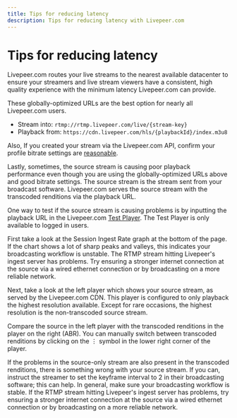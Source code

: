 ```yaml
---
title: Tips for reducing latency
description: Tips for reducing latency with Livepeer.com
---
```


# Tips for reducing latency

Livepeer.com routes your live streams to the nearest available datacenter to
ensure your streamers and live stream viewers have a consistent, high quality
experience with the minimum latency Livepeer.com can provide.

These globally-optimized URLs are the best option for nearly all Livepeer.com
users.

- Stream into: `rtmp://rtmp.livepeer.com/live/{stream-key}`
- Playback from: `https://cdn.livepeer.com/hls/{playbackId}/index.m3u8`

Also, If you created your stream via the Livepeer.com API, confirm your profile
bitrate settings are
[reasonable](https://developer.apple.com/documentation/http_live_streaming/hls_authoring_specification_for_apple_devices).

Lastly, sometimes, the source stream is causing poor playback performance even
though you are using the globally-optimized URLs above and good bitrate
settings. The source stream is the stream sent from your broadcast software.
Livepeer.com serves the source stream with the transcoded renditions via the
playback URL.

One way to test if the source stream is causing problems is by inputting the
playback URL in the Livepeer.com [Test Player](/app/test-player). The Test
Player is only available to logged in users.

First take a look at the Session Ingest Rate graph at the bottom of the page. If
the chart shows a lot of sharp peaks and valleys, this indicates your
broadcasting workflow is unstable. The RTMP stream hitting Livepeer's ingest
server has problems. Try ensuring a stronger internet connection at the source
via a wired ethernet connection or by broadcasting on a more reliable network.

Next, take a look at the left player which shows your source stream, as served
by the Livepeer.com CDN. This player is configured to only playback the highest
resolution available. Except for rare occasions, the highest resolution is the
non-transcoded source stream.

Compare the source in the left player with the transcoded renditions in the
player on the right (ABR). You can manually switch between transcoded renditions
by clicking on the ⋮ symbol in the lower right corner of the player.

If the problems in the source-only stream are also present in the transcoded
renditions, there is something wrong with your source stream. If you can,
instruct the streamer to set the keyframe interval to 2 in their broadcasting
software; this can help. In general, make sure your broadcasting workflow is
stable. If the RTMP stream hitting Livepeer's ingest server has problems, try
ensuring a stronger internet connection at the source via a wired ethernet
connection or by broadcasting on a more reliable network.
